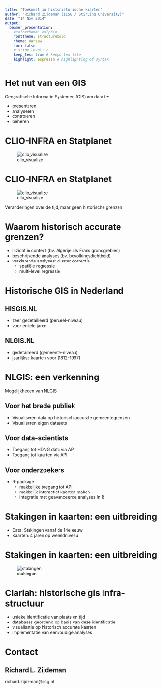 ```yaml
---
title: "Toekomst in historistorische kaarten"
author: "Richard Zijdeman (IISG / Stirling University)"
date: "14 Nov 2014"
output:
  beamer_presentation:
    #colortheme: dolphin
    fonttheme: structurebold
    theme: Warsaw
    toc: false
    # slide_level: 2
    keep_tex: true # keeps tex file
    highlight: espresso # highlighting of syntax
---
```


# Het nut van een GIS
Geografische Informatie Systemen (GIS) om data te:

- presenteren
- analyseren
- controleren
- beheren

# CLIO-INFRA en Statplanet
![clio_visualize](clio_nlgis01-figure/clio_statplanet_visualize.png)

# CLIO-INFRA en Statplanet
![clio_visualize](clio_nlgis01-figure/clio_statplanet_visualize.png)

Veranderingen over de tijd, maar geen historische grenzen

# Waarom historisch accurate grenzen?
- inzicht in context (bv. Algerije als Frans grondgrebied)
- beschrijvende analyses (bv. bevolkingsdichtheid)
- verklarende analyses: cluster correctie
  - spatiële regressie
  - multi-level regressie

# Historische GIS in Nederland
## HISGIS.NL
- zeer gedetailleerd (perceel-niveau)
- voor enkele jaren


## NLGIS.NL
- gedetailleerd (gemeente-niveau)
- jaarlijkse kaarten voor (1812-1997)


# NLGIS: een verkenning

Mogelijkheden van [NLGIS](http://nlgis.nl)

## Voor het brede publiek
- Visualiseren data op historisch accurate gemeentegrenzen
- Visualiseren eigen datasets

## Voor data-scientists
- Toegang tot HDNG data via API
- Toegang tot kaarten via API

## Voor onderzoekers
- R-package
  - makkelijke toegang tot API
  - makkelijk interactief kaarten maken
  - integratie met geavanceerde analyses in R

# Stakingen in kaarten: een uitbreiding 
- Data: Stakingen vanaf de 14e eeuw
- Kaarten: 4 jaren op wereldniveau

# Stakingen in kaarten: een uitbreiding 
![stakingen](clio_nlgis01-figure/disputes_changing_boundaries01.png)


# Clariah: historische gis infra-structuur
- unieke identificatie van plaats en tijd
- databases geordend op basis van deze identificatie
- visualisatie op historisch accurate kaarten
- implementatie van eenvoudige analyses

# Contact
## Richard L. Zijdeman
richard.zijdeman@iisg.nl




